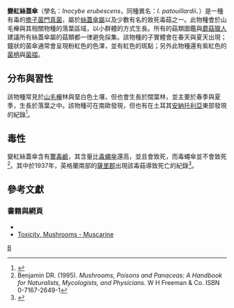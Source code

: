 {{Speciesbox
| taxon = Inocybe erubescens
| image = Inocybe-erubescens024.jpg
| binomial_authority = [[阿克塞爾·古德布蘭·布呂克|A. Blytt]]
| synonyms = ''Inocybe patouillardii'' <small>[[賈科莫·布雷薩多拉|Bres.]]</small>
}}
{{mycomorphbox
| name = Inocybe erubescens
| whichGills = adnate
| capShape = campanulate
| capShape2 = conical
| hymeniumType=gills
| stipeCharacter=bare
| ecologicalType=mycorrhizal
| sporePrintColor=brown
| howEdible=deadly
}}

'''變紅絲蓋傘'''（學名：''Inocybe erubescens''，同種異名：''I. patouillardii''、{{lang-en|'''deadly fibrecap'''、'''brick-red tear mushroom'''、'''red-staining inocybe'''}}）是一種有毒的[[擔子菌門|擔子菌門]][[真菌|真菌]]，屬於[[絲蓋傘屬|絲蓋傘屬]]以及少數有名的致死毒菇之一。此物種會於山毛櫸與其相關物種的落葉區域，以小群體的方式生長。所有的菇類圖鑑與[[蘑菇獵人|蘑菇獵人]]建議所有絲蓋傘屬的菇類都一律避免採集。該物種的子實體會在春天與夏天出現；鐘狀的菌傘通常會呈現粉紅色的色澤，並有紅色的斑點；另外此物種還有紫紅色的[[菌柄|菌柄]]與[[菌褶|菌褶]]。

==分布與習性==
該物種常見於[[山毛櫸|山毛櫸]]林與堊白色土壤，但也會生長於闊葉林，並主要於春季與夏季，生長於落葉之中。該物種可在南歐發現，但也有在土耳其[[安納托利亞|安納托利亞]]東部發現的紀錄<ref name=Dem04>{{cite journal |author=Demirel K, Uzun Y, Kaya A |year=2004 |title=Some Poisonous Fungi of East Anatolia |journal=Turk J Bot |volume=28 |pages=215–19 |id= |url=http://journals.tubitak.gov.tr/botany/issues/bot-04-28-1-2/bot-28-1-2-23-0207-2.pdf |format=PDF |accessdate=2008-02-08 |archive-date=2005-05-05 |archive-url=https://web.archive.org/web/20050505044124/http://journals.tubitak.gov.tr/botany/issues/bot-04-28-1-2/bot-28-1-2-23-0207-2.pdf |dead-url=no }}</ref>。

==毒性==
變紅絲蓋傘含有[[蕈毒鹼|蕈毒鹼]]，其含量比[[毒蠅傘|毒蠅傘]]還高，並且會致死，而毒蠅傘並不會致死<ref name ="Bnejamin95">Benjamin DR. (1995). ''Mushrooms, Poisons and Panaceas: A Handbook for Naturalists, Mycologists, and Physicians''. W H Freeman & Co. ISBN 0-7167-2649-1</ref>。其中於1937年，英格蘭南部的[[薩里郡|薩里郡]]出現該毒菇導致死亡的紀錄<ref>{{cite book |title=Poisonous Fungi |last=Ramsbotton |first=John |year=1945 |publisher=Penguin |location=London |isbn= |page=28}}</ref>。

==參考文獻==
{{Reflist}}

===書籍與網頁===
* {{cite book | last = North| first = Pamela | year = 1967 | title = Poisonous Plants and Fungi in colour | publisher = Blandford Press & Pharmacological Society of Great Britain }}
*[http://www.emedicine.com/ped/topic2863.htm Toxicity, Mushrooms - Muscarine]{{Wayback|url=http://www.emedicine.com/ped/topic2863.htm |date=20081202195052 }}
{{Taxonbar}}
[[Category:絲膜菌科|B]]